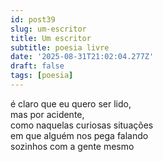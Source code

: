 ```yaml
---
id: post39
slug: um-escritor
title: Um escritor
subtitle: poesia livre
date: '2025-08-31T21:02:04.277Z'
draft: false
tags: [poesia]
---
```

é claro que eu quero ser lido,  
mas por acidente,  
como naquelas curiosas situações  
em que alguém nos pega falando  
sozinhos com a gente mesmo